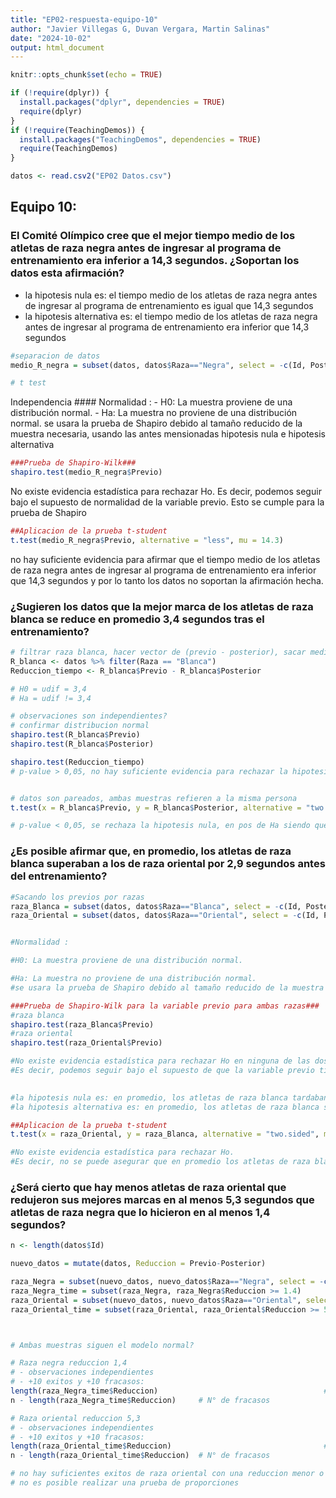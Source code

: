 ```yaml
---
title: "EP02-respuesta-equipo-10"
author: "Javier Villegas G, Duvan Vergara, Martin Salinas"
date: "2024-10-02"
output: html_document
---
```


```r
knitr::opts_chunk$set(echo = TRUE)

if (!require(dplyr)) {
  install.packages("dplyr", dependencies = TRUE)
  require(dplyr)
}
if (!require(TeachingDemos)) {
  install.packages("TeachingDemos", dependencies = TRUE)
  require(TeachingDemos)
}

datos <- read.csv2("EP02 Datos.csv")
```

## Equipo 10:

### El Comité Olímpico cree que el mejor tiempo medio de los atletas de raza negra antes de ingresar al programa de entrenamiento era inferior a 14,3 segundos. ¿Soportan los datos esta afirmación?

- la hipotesis nula es: el tiempo medio de los atletas de raza negra antes de ingresar al programa de entrenamiento es igual que 14,3 segundos
- la hipotesis alternativa es: el tiempo medio de los atletas de raza negra antes de ingresar al programa de entrenamiento era inferior que 14,3 segundos

```r
#separacion de datos
medio_R_negra = subset(datos, datos$Raza=="Negra", select = -c(Id, Posterior, Raza))

# t test
```
Independencia
#### Normalidad :
- H0: La muestra proviene de una distribución normal.
- Ha: La muestra no proviene de una distribución normal.
se usara la prueba de Shapiro debido al tamaño reducido de la muestra necesaria, usando las antes mensionadas hipotesis nula e hipotesis alternativa

```r
###Prueba de Shapiro-Wilk###
shapiro.test(medio_R_negra$Previo)
```

No existe evidencia estadística para rechazar Ho. 
Es decir, podemos seguir bajo el supuesto de normalidad de la variable previo. Esto se cumple para la prueba de Shapiro

```r
##Aplicacion de la prueba t-student
t.test(medio_R_negra$Previo, alternative = "less", mu = 14.3)
```

no hay suficiente evidencia para afirmar que el tiempo medio de los atletas de raza negra antes de ingresar al programa de entrenamiento era inferior que 14,3 segundos y por lo tanto los datos no soportan la afirmación hecha.

### ¿Sugieren los datos que la mejor marca de los atletas de raza blanca se reduce en promedio 3,4 segundos tras el entrenamiento?


```r
# filtrar raza blanca, hacer vector de (previo - posterior), sacar media
R_blanca <- datos %>% filter(Raza == "Blanca")
Reduccion_tiempo <- R_blanca$Previo - R_blanca$Posterior

# H0 = udif = 3,4
# Ha = udif != 3,4

# observaciones son independientes?
# confirmar distribucion normal
shapiro.test(R_blanca$Previo)
shapiro.test(R_blanca$Posterior)

shapiro.test(Reduccion_tiempo)
# p-value > 0,05, no hay suficiente evidencia para rechazar la hipotesis nula en favor de la alternativa: poblacion de muestras se aproxima a la distribucion normal


# datos son pareados, ambas muestras refieren a la misma persona
t.test(x = R_blanca$Previo, y = R_blanca$Posterior, alternative = "two.sided", mu = 3.4, paired = TRUE, conf.level = 0.95)

# p-value < 0,05, se rechaza la hipotesis nula, en pos de Ha siendo que la diferencia entre las medias es distinta de 3.4

```


### ¿Es posible afirmar que, en promedio, los atletas de raza blanca superaban a los de raza oriental por 2,9 segundos antes del entrenamiento?

```r
#Sacando los previos por razas
raza_Blanca = subset(datos, datos$Raza=="Blanca", select = -c(Id, Posterior, Raza))
raza_Oriental = subset(datos, datos$Raza=="Oriental", select = -c(Id, Posterior, Raza))


#Normalidad :

#H0: La muestra proviene de una distribución normal.

#Ha: La muestra no proviene de una distribución normal.
#se usara la prueba de Shapiro debido al tamaño reducido de la muestra necesaria, usando las antes mencionadas hipotesis nula e hipotesis alternativa

###Prueba de Shapiro-Wilk para la variable previo para ambas razas###
#raza blanca
shapiro.test(raza_Blanca$Previo)
#raza oriental
shapiro.test(raza_Oriental$Previo)

#No existe evidencia estadística para rechazar Ho en ninguna de las dos razas. 
#Es decir, podemos seguir bajo el supuesto de que la variable previo tiene una distribución normal en ambas razas. Esto se cumple para la prueba de Shapiro

 
#la hipotesis nula es: en promedio, los atletas de raza blanca tardaban menos o igual que los de raza oriental antes del entrenamiento
#la hipotesis alternativa es: en promedio, los atletas de raza blanca superaban a los de raza oriental antes del entrenamiento

##Aplicacion de la prueba t-student
t.test(x = raza_Oriental, y = raza_Blanca, alternative = "two.sided", mu = 2.9, paired = FALSE)

#No existe evidencia estadística para rechazar Ho. 
#Es decir, no se puede asegurar que en promedio los atletas de raza blanca superaban a los de raza oriental antes del entrenamiento
```

### ¿Será cierto que hay menos atletas de raza oriental que redujeron sus mejores marcas en al menos 5,3 segundos que atletas de raza negra que lo hicieron en al menos 1,4 segundos?

```r
n <- length(datos$Id)

nuevo_datos = mutate(datos, Reduccion = Previo-Posterior)

raza_Negra = subset(nuevo_datos, nuevo_datos$Raza=="Negra", select = -c(Id, Posterior, Previo, Raza))
raza_Negra_time = subset(raza_Negra, raza_Negra$Reduccion >= 1.4)
raza_Oriental = subset(nuevo_datos, nuevo_datos$Raza=="Oriental", select = -c(Id, Posterior, Previo, Raza))
raza_Oriental_time = subset(raza_Oriental, raza_Oriental$Reduccion >= 5.3)



# Ambas muestras siguen el modelo normal?

# Raza negra reduccion 1,4
# - observaciones independientes
# - +10 exitos y +10 fracasos:
length(raza_Negra_time$Reduccion)                                     # N° de exitos
n - length(raza_Negra_time$Reduccion)     # N° de fracasos

# Raza oriental reduccion 5,3
# - observaciones independientes
# - +10 exitos y +10 fracasos:
length(raza_Oriental_time$Reduccion)                                  # N° de exitos
n - length(raza_Oriental_time$Reduccion)  # N° de fracasos

# no hay suficientes exitos de raza oriental con una reduccion menor o igual a 5.3 segundos en la muestra para cumplir con los requisitos de normalidad
# no es posible realizar una prueba de proporciones

```

